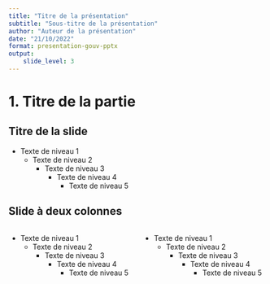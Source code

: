 ```yaml
---
title: "Titre de la présentation"
subtitle: "Sous-titre de la présentation"
author: "Auteur de la présentation"
date: "21/10/2022"
format: presentation-gouv-pptx
output:
    slide_level: 3
---
```


# 1. Titre de la partie

## Titre de la slide

- Texte de niveau 1
    - Texte de niveau 2
        - Texte de niveau 3
            - Texte de niveau 4
                - Texte de niveau 5
 

## Slide à deux colonnes

:::::::::::::: {.columns}
::: {.column}
- Texte de niveau 1
    - Texte de niveau 2
        - Texte de niveau 3
            - Texte de niveau 4
                - Texte de niveau 5
:::

::: {.column}
- Texte de niveau 1
    - Texte de niveau 2
        - Texte de niveau 3
            - Texte de niveau 4
                - Texte de niveau 5
:::
::::::::::::::
